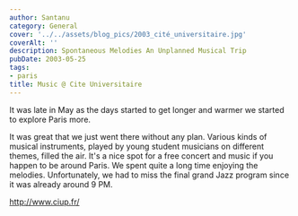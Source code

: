 ```yaml
---
author: Santanu
category: General
cover: '../../assets/blog_pics/2003_cité_universitaire.jpg'
coverAlt: ''
description: Spontaneous Melodies An Unplanned Musical Trip
pubDate: 2003-05-25
tags:
- paris
title: Music @ Cite Universitaire
---
```

It was late in May as the days started to get longer and warmer we started to explore Paris more.

It was great that we just went there without any plan. Various kinds of musical instruments, played by young student musicians on different themes, filled the air. It's a nice spot for a free concert and music if you happen to be around Paris. We spent quite a long time enjoying the melodies. Unfortunately, we had to miss the final grand Jazz program since it was already around 9 PM.

http://www.ciup.fr/